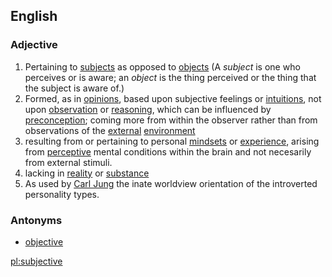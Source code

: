 {{rfc}}

==English==

===Adjective===
{{en-adj-more-most}}

#Pertaining to [[subject]]s as opposed to [[object]]s (A ''subject'' is one who perceives or is aware; an ''object'' is the thing perceived or the thing that the subject is aware of.)
#Formed, as in [[opinion]]s, based upon subjective feelings or [[intuitions]], not upon [[observation]] or [[reasoning]], which can be influenced by [[preconception]]; coming more from within the observer rather than from observations of the [[external]] [[environment]]
#resulting from or pertaining to personal [[mindset]]s or [[experience]], arising from [[perceptive]] mental conditions within the brain and not necesarily from external stimuli.
#lacking in [[reality]] or [[substance]]
#As used by [http://en.wikipedia.org/wiki/Carl_Jung Carl Jung] the inate worldview orientation of the introverted personality types.

===Antonyms===
*[[objective]]

[[pl:subjective]]